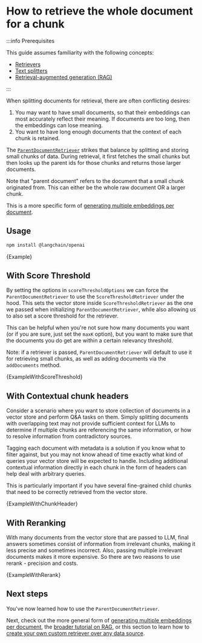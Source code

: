 
# How to retrieve the whole document for a chunk

:::info Prerequisites

This guide assumes familiarity with the following concepts:

- [Retrievers](/docs/concepts/#retrievers)
- [Text splitters](/docs/concepts/#text-splitters)
- [Retrieval-augmented generation (RAG)](/docs/tutorials/rag)

:::

When splitting documents for retrieval, there are often conflicting desires:

1. You may want to have small documents, so that their embeddings can most accurately reflect their meaning. If documents are too long, then the embeddings can lose meaning.
2. You want to have long enough documents that the context of each chunk is retained.

The [`ParentDocumentRetriever`](https://v02.api.js.langchain.com/classes/langchain.retrievers_parent_document.ParentDocumentRetriever.html) strikes that balance by splitting and storing small chunks of data. During retrieval, it first fetches the small chunks but then looks up the parent ids for those chunks and returns those larger documents.

Note that "parent document" refers to the document that a small chunk originated from. This can either be the whole raw document OR a larger chunk.

This is a more specific form of [generating multiple embeddings per document](/docs/how_to/multi_vector).

## Usage


<IntegrationInstallTooltip></IntegrationInstallTooltip>

```bash npm2yarn
npm install @langchain/openai
```

<CodeBlock language="typescript">{Example}</CodeBlock>

## With Score Threshold

By setting the options in `scoreThresholdOptions` we can force the `ParentDocumentRetriever` to use the `ScoreThresholdRetriever` under the hood.
This sets the vector store inside `ScoreThresholdRetriever` as the one we passed when initializing `ParentDocumentRetriever`, while also allowing us to also set a score threshold for the retriever.

This can be helpful when you're not sure how many documents you want (or if you are sure, just set the `maxK` option), but you want to make sure that the documents you do get are within a certain relevancy threshold.

Note: if a retriever is passed, `ParentDocumentRetriever` will default to use it for retrieving small chunks, as well as adding documents via the `addDocuments` method.

<CodeBlock language="typescript">{ExampleWithScoreThreshold}</CodeBlock>

## With Contextual chunk headers

Consider a scenario where you want to store collection of documents in a vector store and perform Q&A tasks on them. Simply splitting documents with overlapping text may not provide sufficient context for LLMs to determine if multiple chunks are referencing the same information, or how to resolve information from contradictory sources.

Tagging each document with metadata is a solution if you know what to filter against, but you may not know ahead of time exactly what kind of queries your vector store will be expected to handle. Including additional contextual information directly in each chunk in the form of headers can help deal with arbitrary queries.

This is particularly important if you have several fine-grained child chunks that need to be correctly retrieved from the vector store.

<CodeBlock language="typescript">{ExampleWithChunkHeader}</CodeBlock>

## With Reranking

With many documents from the vector store that are passed to LLM, final answers sometimes consist of information from
irrelevant chunks, making it less precise and sometimes incorrect. Also, passing multiple irrelevant documents makes it
more expensive.
So there are two reasons to use rerank - precision and costs.

<CodeBlock language="typescript">{ExampleWithRerank}</CodeBlock>

## Next steps

You've now learned how to use the `ParentDocumentRetriever`.

Next, check out the more general form of [generating multiple embeddings per document](/docs/how_to/multi_vector), the [broader tutorial on RAG](/docs/tutorials/rag), or this section to learn how to
[create your own custom retriever over any data source](/docs/how_to/custom_retriever/).
